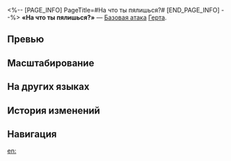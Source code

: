 <%-- [PAGE_INFO]
PageTitle=#На что ты пялишься?#
[END_PAGE_INFO] --%>
{{Навык Инфобокс
|Название         = На что ты пялишься?
|Изображение      = Навык На что ты пялишься?.png
|Персонаж         = Герта
|Тип              = Базовая атака
|Тэг              = Одиночная атака
|УронСтойк        = 10
|ЭнергияГен       = 20
|Энергия          = 
|Длительность     = 
|Описание         = Наносит выбранному противнику ледяной урон, равный {{Цвет|Выделенный|50%—110%}} от силы атаки Герты.
|Свойство1        = 
|Масштабирование1 = 
}}
'''«На что ты пялишься?»''' — [[Базовая атака]] [[Герта]].

==Превью==
{{Превью
|Файл = На что ты пялишься? Превью
}}

==Масштабирование==
{{Масштабирование навыка|тип=Базовая атака
|50%;60%;70%;80%;90%;100%;110%;120%;130%;140%
}}

==На других языках==
{{На других языках
|en   = What Are You Looking At?
|zhs  = 看什么看
|zht  = 看什麼看
|ja   = {{Rubi|何|なに}}{{Rubi|見|み}}てるの？
|ko   = 보긴 뭘 봐
|es   = ¿Y tú qué miras?
|fr   = Qu'est-ce que tu regardes&nbsp;?
|ru   = На что ты пялишься?
|th   = What Are You Looking At?
|vi   = Nhìn Gì Mà Nhìn
|de   = Was schaust du so?
|id   = What Are You Looking At?
|pt   = Está Olhando o Quê?
}}

==История изменений==
{{История изменений|3.5}}

==Навигация==
{{Навык Навбокс|Герта}}

[[en:]]